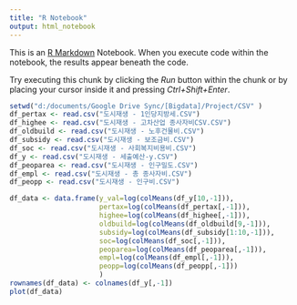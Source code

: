 ```yaml
---
title: "R Notebook"
output: html_notebook
---
```


This is an [R Markdown](http://rmarkdown.rstudio.com) Notebook. When you execute code within the notebook, the results appear beneath the code. 

Try executing this chunk by clicking the *Run* button within the chunk or by placing your cursor inside it and pressing *Ctrl+Shift+Enter*. 

```r
setwd("d:/documents/Google Drive Sync/[Bigdata]/Project/CSV" )
df_pertax <- read.csv("도시재생 - 1인당지방세.CSV")
df_highee <- read.csv("도시재생 - 고차산업 종사자비CSV.CSV")
df_oldbuild <- read.csv("도시재생 - 노후건물비.CSV")
df_subsidy <- read.csv("도시재생 - 보조금비.CSV")
df_soc <- read.csv("도시재생 - 사회복지비용비.CSV")
df_y <- read.csv("도시재생 - 세출예산-y.CSV")
df_peoparea <- read.csv("도시재생 - 인구밀도.CSV")
df_empl <- read.csv("도시재생 - 총 종사자비.CSV")
df_peopp <- read.csv("도시재생 - 인구비.CSV")

```
```r
df_data <- data.frame(y_val=log(colMeans(df_y[10,-1])),
                      pertax=log(colMeans(df_pertax[,-1])),
                      highee=log(colMeans(df_highee[,-1])),
                      oldbuild=log(colMeans(df_oldbuild[9,-1])),
                      subsidy=log(colMeans(df_subsidy[1:10,-1])),
                      soc=log(colMeans(df_soc[,-1])),
                      peoparea=log(colMeans(df_peoparea[,-1])),
                      empl=log(colMeans(df_empl[,-1])),
                      peopp=log(colMeans(df_peopp[,-1]))
                      )
rownames(df_data) <- colnames(df_y[,-1])
plot(df_data)
```

